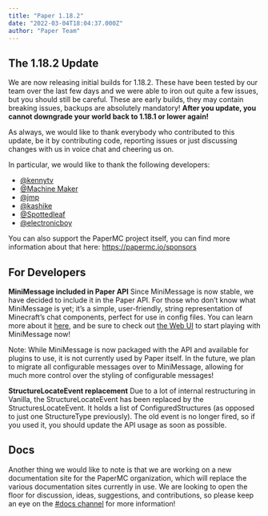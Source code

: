 ```yaml
---
title: "Paper 1.18.2"
date: "2022-03-04T18:04:37.000Z"
author: "Paper Team"
---
```


## The 1.18.2 Update

We are now releasing initial builds for 1.18.2. These have been tested by our team over the last few days and we were able to iron out quite a few issues, but you should still be careful. These are early builds, they may contain breaking issues, backups are absolutely mandatory! **After you update, you cannot downgrade your world back to 1.18.1 or lower again!**

As always, we would like to thank everybody who contributed to this update, be it by contributing code, reporting issues or just discussing changes with us in voice chat and cheering us on.

In particular, we would like to thank the following developers:

- [@kennytv](https://github.com/sponsors/kennytv)
- [@Machine Maker](https://github.com/sponsors/Machine-Maker)
- [@jmp](https://github.com/sponsors/jpenilla/)
- [@kashike](https://github.com/sponsors/kashike)
- [@Spottedleaf](https://www.patreon.com/Spottedleaf)
- [@electronicboy](https://www.paypal.com/paypalme/ShaneFreeder)

You can also support the PaperMC project itself, you can find more information about that here: https://papermc.io/sponsors

## For Developers

**MiniMessage included in Paper API**
Since MiniMessage is now stable, we have decided to include it in the Paper API. For those who don’t know what MiniMessage is yet; it’s a simple, user-friendly, string representation of Minecraft’s chat components, perfect for use in config files. You can learn more about it [here](https://docs.adventure.kyori.net/minimessage/), and be sure to check out [the Web UI](https://webui.adventure.kyori.net) to start playing with MiniMessage now!

Note: While MiniMessage is now packaged with the API and available for plugins to use, it is not currently used by Paper itself. In the future, we plan to migrate all configurable messages over to MiniMessage, allowing for much more control over the styling of configurable messages!

**StructureLocateEvent replacement**
Due to a lot of internal restructuring in Vanilla, the StructureLocateEvent has been replaced by the StructuresLocateEvent. It holds a list of ConfiguredStructures (as opposed to just one StructureType previously). The old event is no longer fired, so if you used it, you should update the API usage as soon as possible.

## Docs

Another thing we would like to note is that we are working on a new documentation site for the PaperMC organization, which will replace the various documentation sites currently in use. We are looking to open the floor for discussion, ideas, suggestions, and contributions, so please keep an eye on the [#docs channel](https://discord.gg/papermc) for more information!
